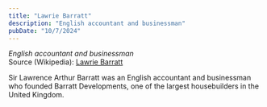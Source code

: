 ```yaml
---
title: "Lawrie Barratt"
description: "English accountant and businessman"
pubDate: "10/7/2024"
---
```


*English accountant and businessman*  
Source (Wikipedia): [Lawrie Barratt][1]

Sir Lawrence Arthur Barratt was an English accountant and businessman who founded Barratt Developments, one of the largest housebuilders in the United Kingdom.

[1]: https://en.wikipedia.org/wiki/Lawrie_Barratt
